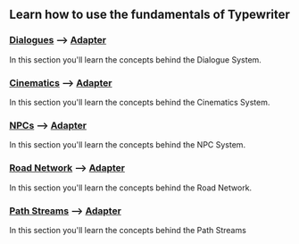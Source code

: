 
## Learn how to use the fundamentals of Typewriter


### [Dialogues](01-dialogues.mdx) --> [Adapter](../../adapters/BasicAdapter/BasicAdapter.mdx#dialogues)
In this section you'll learn the concepts behind the Dialogue System.

### [Cinematics](02-cinematics.mdx) --> [Adapter](../../adapters/BasicAdapter/BasicAdapter.mdx#cinematics)
In this section you'll learn the concepts behind the Cinematics System.

### [NPCs](03-npcs.mdx) --> [Adapter](../../adapters/BasicAdapter/BasicAdapter.mdx#npcs)
In this section you'll learn the concepts behind the NPC System.

### [Road Network](04-roadnetwork.mdx) --> [Adapter](../../adapters/BasicAdapter/BasicAdapter.mdx#roadnetwork)
In this section you'll learn the concepts behind the Road Network.

### [Path Streams](05-pathstreams.mdx) --> [Adapter](../../adapters/BasicAdapter/BasicAdapter.mdx#pathstreams)
In this section you'll learn the concepts behind the Path Streams
